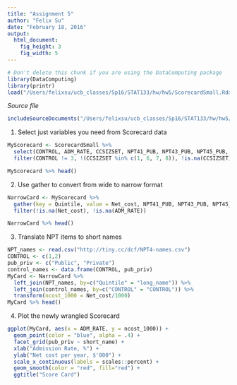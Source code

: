 ```yaml
---
title: "Assignment 5"
author: "Felix Su"
date: "February 18, 2016"
output: 
  html_document:
    fig_height: 3
    fig_width: 5
---
```

<!-- Don't edit in between this line and the one below -->
```r
# Don't delete this chunk if you are using the DataComputing package
library(DataComputing)
library(printr)
load("/Users/felixsu/ucb_classes/Sp16/STAT133/hw/hw5/ScorecardSmall.Rda")
```
*Source file* 
```r
includeSourceDocuments("/Users/felixsu/ucb_classes/Sp16/STAT133/hw/hw5/Assignment-Five-Su.Rmd")
```
<!-- Don't edit the material above this line -->


1. Select just variables you need from Scorecard data
```r
MyScorecard <- ScorecardSmall %>% 
  select(CONTROL, ADM_RATE, CCSIZSET, NPT41_PUB, NPT43_PUB, NPT45_PUB, NPT41_PRIV, NPT43_PRIV, NPT45_PRIV) %>%
  filter(CONTROL != 3, !(CCSIZSET %in% c(1, 6, 7, 8)), !is.na(CCSIZSET))

MyScorecard %>% head()
```

2. Use gather to convert from wide to narrow format
```r
NarrowCard <- MyScorecard %>%
  gather(key = Quintile, value = Net_cost, NPT41_PUB, NPT43_PUB, NPT45_PUB, NPT41_PRIV, NPT43_PRIV, NPT45_PRIV) %>%
  filter(!is.na(Net_cost), !is.na(ADM_RATE))

NarrowCard %>% head()
```

3. Translate NPT items to short names
```r
NPT_names <- read.csv("http://tiny.cc/dcf/NPT4-names.csv")
CONTROL <- c(1,2)
pub_priv <- c("Public", "Private")
control_names <- data.frame(CONTROL, pub_priv)
MyCard <- NarrowCard %>%
  left_join(NPT_names, by=c("Quintile" = "long_name")) %>%
  left_join(control_names, by=c("CONTROL" = "CONTROL")) %>%
  transform(ncost_1000 = Net_cost/1000)
MyCard %>% head()
```

4. Plot the newly wrangled Scorecard
```r
ggplot(MyCard, aes(x = ADM_RATE, y = ncost_1000)) +
  geom_point(color = "blue", alpha = .4) +
  facet_grid(pub_priv ~ short_name) +
  xlab("Admission Rate, %") +
  ylab("Net cost per year, $'000") +
  scale_x_continuous(labels = scales::percent) +
  geom_smooth(color = "red", fill="red") +
  ggtitle("Score Card")
```